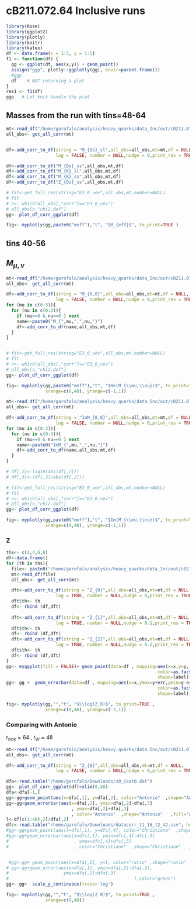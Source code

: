 # cB211.072.64 Inclusive runs


```r
library(Rose)
library(ggplot2)
library(plotly)
library(knitr)
library(katex)
df <- data.frame(x = 1:5, y = 1:5)    
f1 <- function(df) {
  gg <- ggplot(df, aes(x,y)) + geom_point()
  assign("ggp", plotly::ggplotly(gg), envir=parent.frame())
  #ggp
  df    # NOT returning a plot
}
res1 <- f1(df)
ggp   # Let knit handle the plot
```

## Masses from the run with tins=48-64

```r

mt<-read_df("/home/garofalo/analysis/heavy_quarks/data_Inc/out/cB211.072.64_ins48_ins64_th0.dat_output")
all_obs<- get_all_corr(mt)


df<-add_corr_to_df(string = "M_{Ds}_sl",all_obs=all_obs,mt=mt,df = NULL,
                   log = FALSE, number = NULL,nudge = 0,print_res = TRUE)

df<-add_corr_to_df("M_{Ds}_ss",all_obs,mt,df)
df<-add_corr_to_df("M_{K}_sl",all_obs,mt,df)
df<-add_corr_to_df("M_{K}_ss",all_obs,mt,df)
df<-add_corr_to_df("Z_{Ds}_ss",all_obs,mt,df)

# fit<-get_full_res(string="E3_0_vev",all_obs,mt,number=NULL)
# fit
# n<- which(all_obs[,"corr"]=="E3_0_vev")
# all_obs[n,"chi2.dof"]
gg<- plot_df_corr_ggplot(df)

fig<- myplotly(gg,paste0("meff"),"t", "$M_{eff}$", to_print=TRUE )
```

## tins 40-56

## $M_{\mu,\nu}$

```r
mt<-read_df("/home/garofalo/analysis/heavy_quarks/data_Inc/out/cB211.072.64_ins40_ins56_th2.dat_output")
all_obs<- get_all_corr(mt)

df<-add_corr_to_df(string = "M_{0,0}",all_obs=all_obs,mt=mt,df = NULL,
                   log = FALSE, number = NULL,nudge = 0,print_res = TRUE)
for (mu in c(0:3)){
  for (nu in c(0:3)){
    if (mu==0 & nu==0 ) next
    name<-paste0("M_{",mu,",",nu,"}")
    df<-add_corr_to_df(name,all_obs,mt,df)
  }
}


# fit<-get_full_res(string="E3_0_vev",all_obs,mt,number=NULL)
# fit
# n<- which(all_obs[,"corr"]=="E3_0_vev")
# all_obs[n,"chi2.dof"]
gg<- plot_df_corr_ggplot(df)

fig<- myplotly(gg,paste0("meff"),"t", "$Re(M_{\\mu,\\nu})$", to_print=TRUE , 
               xrange=c(0,48), yrange=c(-1,1))
```



```r
mt<-read_df("/home/garofalo/analysis/heavy_quarks/data_Inc/out/cB211.072.64_ins40_ins56_th2.dat_output")
all_obs<- get_all_corr(mt)

df<-add_corr_to_df(string = "ImM_{0,0}",all_obs=all_obs,mt=mt,df = NULL,
                   log = FALSE, number = NULL,nudge = 0,print_res = TRUE)
for (mu in c(0:3)){
  for (nu in c(0:3)){
    if (mu==0 & nu==0 ) next
    name<-paste0("ImM_{",mu,",",nu,"}")
    df<-add_corr_to_df(name,all_obs,mt,df)
  }
}

# df[,2]<-log10(abs(df[,2]))
# df[,3]<-(df[,3]/abs(df[,2]))

# fit<-get_full_res(string="E3_0_vev",all_obs,mt,number=NULL)
# fit
# n<- which(all_obs[,"corr"]=="E3_0_vev")
# all_obs[n,"chi2.dof"]
gg<- plot_df_corr_ggplot(df)

fig<- myplotly(gg,paste0("meff"),"t", "$Im(M_{\\mu,\\nu})$", to_print=TRUE ,
               xrange=c(0,48), yrange=c(-1,1))
```


### Z

```r
ths<- c(2,4,6,8)
df<-data.frame()
for (th in ths){
  file<- paste0("/home/garofalo/analysis/heavy_quarks/data_Inc/out/cB211.072.64_ins40_ins56_th",th,".dat_output")
  mt<-read_df(file)
  all_obs<- get_all_corr(mt)

  dft<-add_corr_to_df(string = "Z_{0}",all_obs=all_obs,mt=mt,df = NULL,
                   log = TRUE, number = NULL,nudge = 0,print_res = TRUE)
  dft$th<- th
  df<- rbind (df,dft)
  
  dft<-add_corr_to_df(string = "Z_{1}",all_obs=all_obs,mt=mt,df = NULL,
                   log = TRUE, number = NULL,nudge = 0.1,print_res = TRUE)
  dft$th<- th
  df<- rbind (df,dft)
  dft<-add_corr_to_df(string = "Z_{2}",all_obs=all_obs,mt=mt,df = NULL,
                   log = TRUE, number = NULL,nudge = 0.2,print_res = TRUE)
  dft$th<- th
  df<- rbind (df,dft)
}
gg<- myggplot(fill = FALSE)+ geom_point(data=df , mapping=aes(x=x,y=y,
                                                          color=as.factor(th),
                                                          shape=label))
gg<- gg +  geom_errorbar(data=df , mapping=aes(x=x,ymax=y+err,ymin=y-err,
                                                          color=as.factor(th),
                                                          shape=label), width=0.55)

fig<- myplotly(gg,"","t", "$\\log(Z_0)$", to_print=TRUE , 
               xrange=c(0,40), yrange=c(-7,1))
```




### Comparing with Antonio 

$t_{sink}=64$ , $t_W=48$

```r
mt<-read_df("/home/garofalo/analysis/heavy_quarks/data_Inc/out/cB211.072.64_ins48_ins64_th0.dat_output")
all_obs<- get_all_corr(mt)

df<-add_corr_to_df(string = "Z_{0}",all_obs=all_obs,mt=mt,df = NULL,
                   log = FALSE, number = NULL,nudge = 0,print_res = TRUE)

dfa<-read.table("/home/garofalo/Downloads/z0_iset0.dat")
gg<- plot_df_corr_ggplot(df)+xlim(0,48)
dfa<-dfa[-1,]
gg<-gg+geom_point(aes(x=dfa[,1], y=dfa[,2], color="Antonio"  ,shape="Antonio"   ,fill="Antonio"      ))
gg<-gg+geom_errorbar(aes(x=dfa[,1], ymin=dfa[,2]-dfa[,3]
                         , ymax=dfa[,2]+dfa[,3]
                         , color="Antonio"  ,shape="Antonio"   ,fill="Antonio"      ))
l<-df[c(1:40),2]/dfa[,2]
dfc<-read.table("/home/garofalo/Downloads/datacorr_t1_16_t2_42.csv", header = TRUE)
#gg<-gg+geom_point(aes(x=dfc[,1], y=dfc[,4], color="Christiane"  ,shape="Christiane"   ,fill="Christiane"      ))
#gg<-gg+geom_errorbar(aes(x=dfc[,1], ymin=dfc[,4]-dfc[,5]
#                         , ymax=dfc[,4]+dfc[,5]
#                         , color="Christiane"  ,shape="Christiane"   ,fill="Christiane"      ))


 #gg<-gg+ geom_point(aes(x=dfa[,1], y=l, color="ratio" ,shape="ratio"   ,fill="ratio") )
# gg<-gg+geom_error(aes(x=dfa[,1], ymin=dfa[,2]-dfa[,3],
#                     ymax=dfa[,2]+dfa[,3]
#                                                ),color="green")
gg<- gg+  scale_y_continuous(trans='log')

fig<- myplotly(gg,"","t", "$\\log(Z_0)$", to_print=TRUE , 
               xrange=c(0,48))
```
